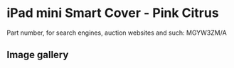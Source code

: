 
# iPad mini Smart Cover - Pink Citrus

Part number, for search engines, auction websites and such: MGYW3ZM/A

## Image gallery

<div style={{ width: '100%', maxWidth: '768px' }}>
<GalleryComponent
    images={[
      {
        original: "/everysource/MGYW3.webp",
        thumbnail: "/everypreview/MGYW3.webp",
      }
    ]}
  />
</div>